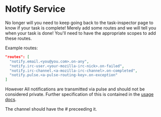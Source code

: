 
# Notify Service

No longer will you need to keep going back to the task-inspector page to know if your task is complete!
Merely add some routes and we will tell you when your task is done!
<Warning>You'll need to have the appropriate scopes to add these routes.</Warning>

Example routes:

```json
"routes": [
  "notify.email.<you@you.com>.on-any",
  "notify.irc-user.<your-mozilla-irc-nick>.on-failed",
  "notify.irc-channel.<a-mozilla-irc-channel>.on-completed",
  "notify.pulse.<a-pulse-routing-key>.on-exception"
]
```

However All notifications are transmitted via pulse and should not be considered private.
Further specification of this is contained in the [usage docs](/docs/reference/core/notify/usage).

<Warning>The channel should have the # preceeding it.</Warning>
